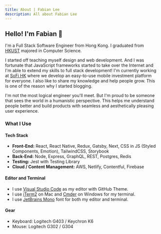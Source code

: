 ```yaml
---
title: About | Fabian Lee
description: All about Fabian Lee
---
```


## Hello! I'm Fabian 👋

I'm a Full Stack Software Engineer from Hong Kong. I graduated from [HKUST](https://www.ust.hk/) majored in Computer Science.

I started off teaching myself design and web development. And I was fortunate that JavaScript frameworks started to take over the Internet and I'm able to extend my skills to full stack development! I'm currently working at [SoFi HK](https://www.sofi.hk/) where we develop an easy-to-use mobile investment platform for everyone. I also like to share my knowledge and help people grow. This is one of the reason why I started blogging.

I'm not the most logical engineer you'll meet. But I'm proud to be someone that sees the world in a humanistic perspective. This helps me understand people better and build products with seamless and aesthetically pleasing user experience.

### What I Use

#### Tech Stack

- **Front-End:** React, React Native, Redux, Gatsby, Next, CSS in JS (Styled Components, Emotion), TailwindCSS, Storybook
- **Back-End:** Node, Express, GraphQL, REST, Postgres, Redis
- **Testing:** Jest with Testing Library
- **Cloud / Content Management:** AWS, Netlify, Contentful, Firebase

#### Editor and Terminal

- I use [Visual Studio Code](https://code.visualstudio.com/) as my editor with GitHub Theme.
- I use [iTerm2](https://www.iterm2.com/) on Mac and [Cmder](https://cmder.net/) on Windows for my terminal.
- I use [JetBrains Mono](https://www.jetbrains.com/lp/mono/) font for both my editor and terminal.

#### Gear

- Keyboard: Logitech G403 / Keychron K6
- Mouse: Logitech G302 / G304
